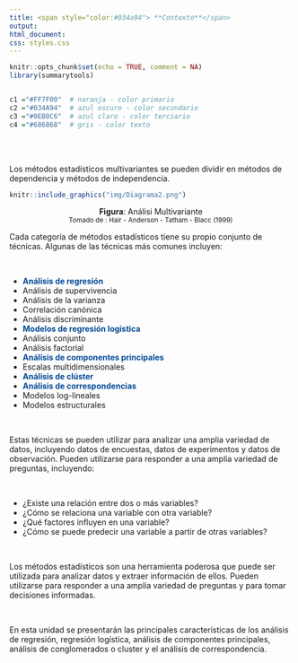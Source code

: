 ```yaml
---
title: <span style="color:#034a94"> **Contexto**</span>
output:
html_document:
css: styles.css
---
```


```r
knitr::opts_chunk$set(echo = TRUE, comment = NA)
library(summarytools)


c1 ="#FF7F00"  # naranja - color primario 
c2 ="#034A94"  # azul oscuro - color secundario
c3 ="#0EB0C6"  # azul claro - color terciario
c4 ="#686868"  # gris - color texto
```

</br></br>


Los métodos estadísticos multivariantes se pueden dividir en métodos de dependencia y métodos de independencia.
</br>



```r
knitr::include_graphics("img/Diagrama2.png")
```

<center>
**Figura**: Análisi Multivariante <br/>
<sub>
Tomado de : Hair - Anderson - Tatham - Blacc (1999)
</sub>
</center>

Cada categoría de métodos estadísticos tiene su propio conjunto de técnicas. Algunas de las técnicas más comunes incluyen:

</br>

* <span style="color:#034a94">**Análisis de regresión**</span>
* Análisis de supervivencia
* Análisis de la varianza
* Correlación canónica
* Análisis discriminante
* <span style="color:#034a94">**Modelos de regresión logística**</span>
* Análisis conjunto
* Análisis factorial
* <span style="color:#034a94">**Análisis de componentes principales**</span>
* Escalas multidimensionales
* <span style="color:#034a94">**Análisis de clúster**</span>
* <span style="color:#034a94">**Análisis de correspondencias**</span>
* Modelos log-lineales
* Modelos estructurales

</br>

Estas técnicas se pueden utilizar para analizar una amplia variedad de datos, incluyendo datos de encuestas, datos de experimentos y datos de observación. Pueden utilizarse para responder a una amplia variedad de preguntas, incluyendo:

</br>

* ¿Existe una relación entre dos o más variables?
* ¿Cómo se relaciona una variable con otra variable?
* ¿Qué factores influyen en una variable?
* ¿Cómo se puede predecir una variable a partir de otras variables?

</br>

Los métodos estadísticos son una herramienta poderosa que puede ser utilizada para analizar datos y extraer información de ellos. Pueden utilizarse para responder a una amplia variedad de preguntas y para tomar decisiones informadas.

</br>

En esta unidad se presentarán las principales características de los análisis de regresión, regresión logística, análisis de componentes principales, análisis de  conglomerados o cluster y el análisis de correspondencia.


